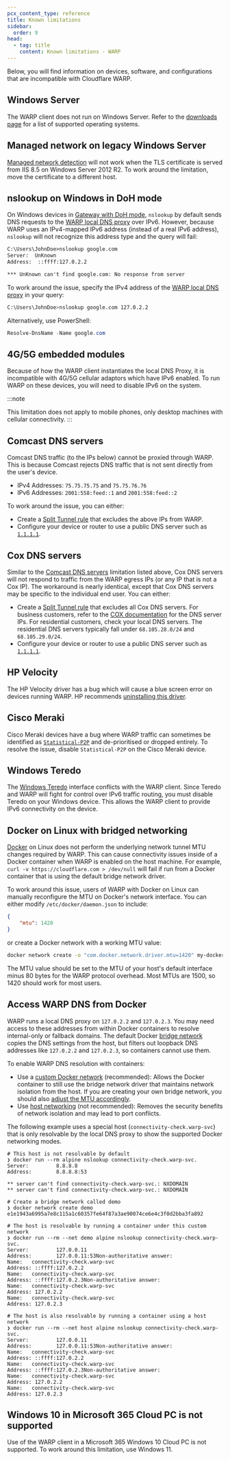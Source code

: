 ```yaml
---
pcx_content_type: reference
title: Known limitations
sidebar:
  order: 9
head:
  - tag: title
    content: Known limitations - WARP
---
```


Below, you will find information on devices, software, and configurations that are incompatible with Cloudflare WARP.

## Windows Server

The WARP client does not run on Windows Server. Refer to the [downloads page](/cloudflare-one/connections/connect-devices/warp/download-warp/) for a list of supported operating systems.

## Managed network on legacy Windows Server

[Managed network detection](/cloudflare-one/connections/connect-devices/warp/configure-warp/managed-networks/) will not work when the TLS certificate is served from IIS 8.5 on Windows Server 2012 R2. To work around the limitation, move the certificate to a different host.

## nslookup on Windows in DoH mode

On Windows devices in [Gateway with DoH mode](/cloudflare-one/connections/connect-devices/warp/configure-warp/warp-modes/#gateway-with-doh), `nslookup` by default sends DNS requests to the [WARP local DNS proxy](/cloudflare-one/connections/connect-devices/warp/configure-warp/route-traffic/warp-architecture/#dns-traffic) over IPv6. However, because WARP uses an IPv4-mapped IPv6 address (instead of a real IPv6 address), `nslookup` will not recognize this address type and the query will fail:

```txt
C:\Users\JohnDoe>nslookup google.com
Server:  UnKnown
Address:  ::ffff:127.0.2.2

*** UnKnown can't find google.com: No response from server
```

To work around the issue, specify the IPv4 address of the [WARP local DNS proxy](/cloudflare-one/connections/connect-devices/warp/configure-warp/route-traffic/warp-architecture/#dns-traffic) in your query:

```bash
C:\Users\JohnDoe>nslookup google.com 127.0.2.2
```

Alternatively, use PowerShell:

```powershell
Resolve-DnsName -Name google.com
```

## 4G/5G embedded modules

Because of how the WARP client instantiates the local DNS Proxy, it is incompatible with 4G/5G cellular adaptors which have IPv6 enabled. To run WARP on these devices, you will need to disable IPv6 on the system.

:::note

This limitation does not apply to mobile phones, only desktop machines with cellular connectivity.
:::

## Comcast DNS servers

Comcast DNS traffic (to the IPs below) cannot be proxied through WARP. This is because Comcast rejects DNS traffic that is not sent directly from the user's device.

- IPv4 Addresses: `75.75.75.75` and `75.75.76.76`
- IPv6 Addresses: `2001:558:feed::1` and `2001:558:feed::2`

To work around the issue, you can either:

- Create a [Split Tunnel rule](/cloudflare-one/connections/connect-devices/warp/configure-warp/route-traffic/split-tunnels/) that excludes the above IPs from WARP.
- Configure your device or router to use a public DNS server such as [`1.1.1.1`](https://1.1.1.1/dns/).

## Cox DNS servers

Similar to the [Comcast DNS servers](#comcast-dns-servers) limitation listed above, Cox DNS servers will not respond to traffic from the WARP egress IPs (or any IP that is not a Cox IP). The workaround is nearly identical, except that Cox DNS servers may be specific to the individual end user. You can either:

- Create a [Split Tunnel rule](/cloudflare-one/connections/connect-devices/warp/configure-warp/route-traffic/split-tunnels/) that excludes all Cox DNS servers. For business customers, refer to the [COX documentation](https://www.cox.com/business/support/cox-business-dns-and-mail-exchange-hosting-services.html) for the DNS server IPs. For residential customers, check your local DNS servers. The residential DNS servers typically fall under `68.105.28.0/24` and `68.105.29.0/24`.
- Configure your device or router to use a public DNS server such as [`1.1.1.1`](https://1.1.1.1/dns/).

## HP Velocity

The HP Velocity driver has a bug which will cause a blue screen error on devices running WARP. HP recommends [uninstalling this driver](https://support.hp.com/gb-en/document/c06266198).

## Cisco Meraki

Cisco Meraki devices have a bug where WARP traffic can sometimes be identified as [`Statistical-P2P`](https://www.cisco.com/c/en/us/td/docs/ios-xml/ios/qos_nbar/prot_lib/config_library/pp4600/nbar-prot-pack4600/s.html#wp1488575851) and de-prioritised or dropped entirely. To resolve the issue, disable `Statistical-P2P` on the Cisco Meraki device.

## Windows Teredo

The [Windows Teredo](https://learn.microsoft.com/en-us/windows/win32/teredo/about-teredo) interface conflicts with the WARP client. Since Teredo and WARP will fight for control over IPv6 traffic routing, you must disable Teredo on your Windows device. This allows the WARP client to provide IPv6 connectivity on the device.

## Docker on Linux with bridged networking

[Docker](https://www.docker.com/products/container-runtime/) on Linux does not perform the underlying network tunnel MTU changes required by WARP. This can cause connectivity issues inside of a Docker container when WARP is enabled on the host machine. For example, `curl -v https://cloudflare.com > /dev/null` will fail if run from a Docker container that is using the default bridge network driver.

To work around this issue, users of WARP with Docker on Linux can manually reconfigure the MTU on Docker's network interface. You can either modify `/etc/docker/daemon.json` to include:

```json
{
	"mtu": 1420
}
```

or create a Docker network with a working MTU value:

```sh
docker network create -o "com.docker.network.driver.mtu=1420" my-docker-network
```

The MTU value should be set to the MTU of your host's default interface minus 80 bytes for the WARP protocol overhead. Most MTUs are 1500, so 1420 should work for most users. 

## Access WARP DNS from Docker

WARP runs a local DNS proxy on `127.0.2.2` and `127.0.2.3`. You may need access to these addresses from within Docker containers to resolve internal-only or fallback domains. The default Docker [bridge network](https://docs.docker.com/engine/network/drivers/bridge/) copies the DNS settings from the host, but filters out loopback DNS addresses like `127.0.2.2` and `127.0.2.3`, so containers cannot use them.

To enable WARP DNS resolution with containers:

- Use a [custom Docker network](https://docs.docker.com/engine/network/#user-defined-networks) (recommended): Allows the Docker container to still use the bridge network driver that maintains network isolation from the host. If you are creating your own bridge network, you should also [adjust the MTU accordingly](/cloudflare-one/connections/connect-devices/warp/troubleshooting/known-limitations/#docker-on-linux-with-bridged-networking).
- Use [host networking](https://docs.docker.com/engine/network/drivers/host/) (not recommended): Removes the security benefits of network isolation and may lead to port conflicts.

The following example uses a special host (`connectivity-check.warp-svc`) that is only resolvable by the local DNS proxy to show the supported Docker networking modes.

```
# This host is not resolvable by default
❯ docker run --rm alpine nslookup connectivity-check.warp-svc.
Server:         8.8.8.8
Address:        8.8.8.8:53

** server can't find connectivity-check.warp-svc.: NXDOMAIN
** server can't find connectivity-check.warp-svc.: NXDOMAIN
 
# Create a bridge network called demo
❯ docker network create demo
e1e1943a6995a7e8c115a1c60357fe64f87a3ae90074ce6e4c3f0d2bba3fa892

# The host is resolvable by running a container under this custom network
❯ docker run --rm --net demo alpine nslookup connectivity-check.warp-svc.
Server:         127.0.0.11
Address:        127.0.0.11:53Non-authoritative answer:
Name:   connectivity-check.warp-svc
Address: ::ffff:127.0.2.2
Name:   connectivity-check.warp-svc
Address: ::ffff:127.0.2.3Non-authoritative answer:
Name:   connectivity-check.warp-svc
Address: 127.0.2.2
Name:   connectivity-check.warp-svc
Address: 127.0.2.3

# The host is also resolvable by running a container using a host network
❯ docker run --rm --net host alpine nslookup connectivity-check.warp-svc.
Server:         127.0.0.11
Address:        127.0.0.11:53Non-authoritative answer:
Name:   connectivity-check.warp-svc
Address: ::ffff:127.0.2.2
Name:   connectivity-check.warp-svc
Address: ::ffff:127.0.2.3Non-authoritative answer:
Name:   connectivity-check.warp-svc
Address: 127.0.2.2
Name:   connectivity-check.warp-svc
Address: 127.0.2.3
```

## Windows 10 in Microsoft 365 Cloud PC is not supported

Use of the WARP client in a Microsoft 365 Windows 10 Cloud PC is not supported. To work around this limitation, use Windows 11.
